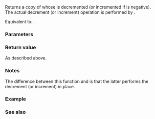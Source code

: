 {{cpp/ranges/subrange/title|prev}}
{{cpp/ranges/subrange/navbar}}
{{ddcl|since=c++20|1=
constexpr subrange prev( std::iter_difference_t&lt;I&gt; n = 1 ) const
    requires std::bidirectional_iterator&lt;I&gt;;
}}

Returns a copy of {{c|*this}} whose {{rlpsi|/#begin_}} is decremented (or incremented if {{c|n}} is negative). The actual decrement (or increment) operation is performed by {{rlpf|advance}}.

Equivalent to:{{c multi
|1=auto tmp = *this;
|2=tmp.advance(-n);
|3=return tmp;
}}.

===Parameters===
{{par begin}}
{{par|n|number of decrements of the iterator}}
{{par end}}

===Return value===
As described above.

===Notes===
The difference between this function and {{rlpf|advance}} is that the latter performs the decrement (or increment) in place.

===Example===
{{example
|code=
#include &lt;iterator&gt;
#include &lt;list&gt;
#include &lt;print&gt;
#include &lt;ranges&gt;

int main()
{
    std::list list{1, 2, 3, 4, 5};
    std::ranges::subrange sub{std::next(list.begin(), 2), std::prev(list.end(), 2)};
    std::println("{} {} {}", sub, sub.prev(), sub.prev(2));
}
|output=
[3] [2, 3] [1, 2, 3]
}}

===See also===
{{dsc begin}}
{{dsc inc|cpp/ranges/subrange/dsc next}}
{{dsc inc|cpp/ranges/subrange/dsc advance}}
{{dsc inc|cpp/iterator/dsc prev}}
{{dsc inc|cpp/iterator/ranges/dsc prev}}
{{dsc end}}

{{langlinks|es|ja|ru|zh}}